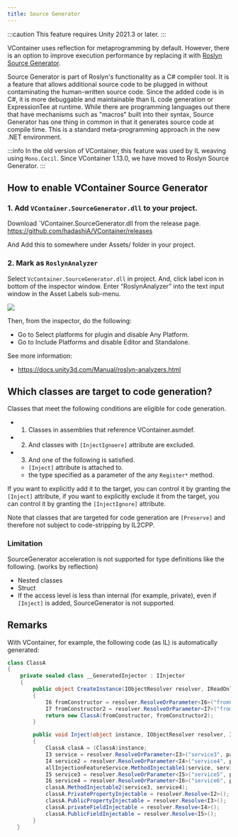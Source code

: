 ```yaml
---
title: Source Generator
---
```


:::caution
This feature requires Unity 2021.3 or later.
:::

VContainer uses reflection for metaprogramming by default.
However, there is an option to improve execution performance by replacing it with [Roslyn Source Generator](https://learn.microsoft.com/en-us/dotnet/csharp/roslyn-sdk/source-generators-overview).

Source Generator is part of Roslyn's functionality as a C# compiler tool.
It is a feature that allows additional source code to be plugged in without contaminating the human-written source code.
Since the added code is in C#, it is more debuggable and maintainable than IL code generation or ExpressionTee at runtime.
While there are programming languages out there that have mechanisms such as "macros" built into their syntax, Source Generator has one thing in common in that it generates source code at compile time.
This is a standard meta-programming approach in the new .NET environment.

:::info
In the old version of VContainer, this feature was used by IL weaving using `Mono.Cecil`.
Since VContainer 1.13.0, we have moved to Roslyn Source Generator.
:::

## How to enable VContainer Source Generator

### 1. Add `VContainer.SourceGenerator.dll` to your project.

Download `VContainer.SourceGenerator.dll from the release page.
https://github.com/hadashiA/VContainer/releases

And Add this to somewhere under Assets/ folder in your project.

### 2. Mark as `RoslynAnalyzer`

Select `VcContainer.SourceGenerator.dll` in project.
And, click label icon in bottom of the inspector window.
Enter “RoslynAnalyzer” into the text input window in the Asset Labels sub-menu.

![](./assets/screenshot_roslynanalyzer.png)

Then, from the inspector, do the following:
- Go to Select platforms for plugin and disable Any Platform.
- Go to Include Platforms and disable Editor and Standalone.

See more information:
- https://docs.unity3d.com/Manual/roslyn-analyzers.html

## Which classes are target to code generation?

Classes that meet the following conditions are eligible for code generation.

- 1. Classes in assemblies that reference VContainer.asmdef.
- 2. And classes with `[InjectIgnoere]` attribute are excluded.
- 3. And one of the following is satisfied.
    - `[Inject]` attribute is attached to.
    - the type specified as a parameter of the any `Register*` method.

If you want to explicitly add it to the target, you can control it by granting the `[Inject]` attribute, if you want to explicitly exclude it from the target, you can control it by granting the `[InjectIgnore]` attribute.

Note that classes that are targeted for code generation are `[Preserve]` and therefore not subject to code-stripping by IL2CPP.

### Limitation

SourceGenerator acceleration is not supported for type definitions like the following. (works by reflection)

- Nested classes
- Struct
- If the access level is less than internal (for example, private), even if `[Inject]` is added, SourceGenerator is not supported.

## Remarks

With VContainer, for example, the following code (as IL) is automatically generated:

```csharp
class ClassA
{
    private sealed class __GeneratedInjector : IInjector
    {
        public object CreateInstance(IObjectResolver resolver, IReadOnlyList<IInjectParameter> parameters)
        {
            I6 fromConstructor = resolver.ResolveOrParameter<I6>("fromConstructor1", parameters);
            I7 fromConstructor2 = resolver.ResolveOrParameter<I7>("fromConstructor2", parameters);
            return new ClassA(fromConstructor, fromConstructor2);
        }

        public void Inject(object instance, IObjectResolver resolver, IReadOnlyList<IInjectParameter> parameters)
        {
            ClassA clasA = (ClassA)instance;
            I3 service = resolver.ResolveOrParameter<I3>("service3", parameters);
            I4 service2 = resolver.ResolveOrParameter<I4>("service4", parameters);
            allInjectionFeatureService.MethodInjectable1(service, service2);
            I5 service3 = resolver.ResolveOrParameter<I5>("service5", parameters);
            I6 service4 = resolver.ResolveOrParameter<I6>("service6", parameters);
            classA.MethodInjectable2(service3, service4);
            classA.PrivatePropertyInjectable = resolver.Resolve<I2>();
            classA.PublicPropertyInjectable = resolver.Resolve<I3>();
            classA.privateFieldInjectable = resolver.Resolve<I4>();
            classA.PublicFieldInjectable = resolver.Resolve<I5>();
        }
   }
```
